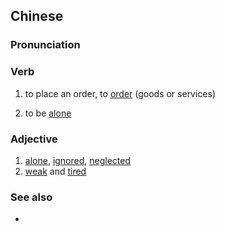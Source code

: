 {{also|落单}}
==Chinese==
{{zh-forms|s=落单}}

===Pronunciation===
{{zh-pron
|m=luòdān
|c=lok6 daan1
|cat=v,a
}}

===Verb===
{{zh-verb}}

# {{lb|zh|Cantonese}} to place an order, to [[order]] (goods or services)
# to be [[alone]]

===Adjective===
{{zh-adj}}

# [[alone]], [[ignored]], [[neglected]]
# [[weak]] and [[tired]]

===See also===
* {{zh-l|下單}}
